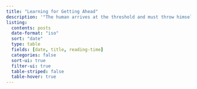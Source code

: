 ```yaml
---
title: "Learning for Getting Ahead"
description: '"The human arrives at the threshold and must throw himself headlong into that which has no foundation and no head."'
listing:
  contents: posts
  date-format: "iso"
  sort: "date"
  type: table
  fields: [date, title, reading-time]
  categories: false
  sort-ui: true
  filter-ui: true
  table-striped: false
  table-hover: true
---
```


::: {.column-page}

:::
